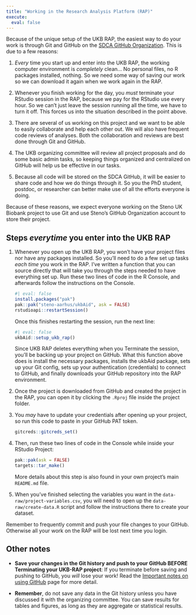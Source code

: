 ```yaml
---
title: "Working in the Research Analysis Platform (RAP)"
execute: 
  eval: false
---
```


Because of the unique setup of the UKB RAP, the easiest way to do your
work is through Git and GitHub on the [SDCA GitHub
Organization](https://github.com/steno-aarhus/). This is due to a few
reasons:

1.  *Every* time you start up and enter into the UKB RAP, the working
    computer environment is *completely* clean... No personal files, no
    R packages installed, nothing. So we need some way of saving our
    work so we can download it again when we work again in the RAP.

2.  Whenever you finish working for the day, you *must* terminate your
    RStudio session in the RAP, because we pay for the RStudio use every
    hour. So we can't just leave the session running all the time, we
    have to turn it off. This forces us into the situation described in
    the point above.

3.  There are several of us working on this project and we want to be
    able to easily collaborate and help each other out. We will also
    have frequent code reviews of analyses. Both the collaboration and
    reviews are best done through Git and GitHub.

4.  The UKB organizing committee will review all project proposals and
    do some basic admin tasks, so keeping things organized and
    centralized on GitHub will help us be effective in our tasks.

5.  Because all code will be stored on the SDCA GitHub, it will be
    easier to share code and how we do things through it. So you the PhD
    student, postdoc, or researcher can better make use of all the
    efforts everyone is doing.

Because of these reasons, we expect everyone working on the Steno UK
Biobank project to use Git and use Steno's GitHub Organization account
to store their project.

## Steps *everytime* you enter into the UKB RAP

1.  Whenever you open up the UKB RAP, you won't have your project files
    nor have any packages installed. So you'll need to do a few set up
    tasks *each time* you work in the RAP. I've written a function that
    you can source directly that will take you through the steps needed
    to have everything set up. Run these two lines of code in the R
    Console, and afterwards follow the instructions on the Console.

    ```r
    #| eval: false
    install.packages("pak")
    pak::pak("steno-aarhus/ukbAid", ask = FALSE)
    rstudioapi::restartSession()
    ```

    Once this finishes restarting the session, run the next line:

    ```r
    #| eval: false
    ukbAid::setup_ukb_rap()
    ```

    ::: callout-note
    Since UKB RAP deletes everything when you Terminate the session,
    you'll be backing up your project on GitHub. What this function
    above does is install the necessary packages, installs the ukbAid
    package, sets up your Git config, sets up your authentication
    (credentials) to connect to GitHub, and finally downloads your
    GitHub repository into the RAP environment.
    :::

2.  Once the project is downloaded from GitHub and created the project
    in the RAP, you can open it by clicking the `.Rproj` file inside the
    project folder.

3.  You *may* have to update your credentials after opening up your
    project, so run this code to paste in your GitHub PAT token.

    ```r
    gitcreds::gitcreds_set()
    ```

4.  Then, run these two lines of code in the Console while inside your
    RStudio Project:

    ```r
    pak::pak(ask = FALSE)
    targets::tar_make()
    ```

    More details about this step is also found in your own project's
    main `README.md` file.

5.  When you've finished selecting the variables you want in the
    `data-raw/project-variables.csv`, you will need to open up the
    `data-raw/create-data.R` script and follow the instructions there to
    create your dataset.

Remember to frequently commit and push your file changes to your GitHub.
Otherwise all your work on the RAP will be lost next time you login.

## Other notes

-   **Save your changes in the Git history and push to your GitHub
    BEFORE Terminating your UKB-RAP project**: If you terminate before
    saving and pushing to GitHub, you *will* lose your work! Read the
    [Important notes on using GitHub](important-notes.qmd) page for more
    detail.

-   **Remember**, do not save any data in the Git history unless you
    have discussed it with the organizing committee. You can save
    results for tables and figures, as long as they are aggregate or
    statistical results.
